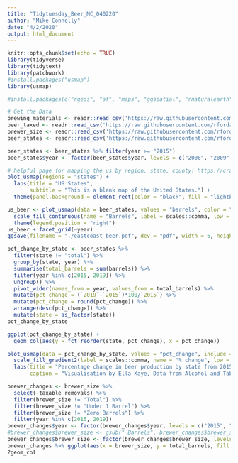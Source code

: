 ---
title: "Tidytuesday_Beer_MC_040220"
author: "Mike Connelly"
date: "4/2/2020"
output: html_document
---

```{r setup, include=FALSE}
knitr::opts_chunk$set(echo = TRUE)
library(tidyverse)
library(tidytext)
library(patchwork)
#install.packages("usmap")
library(usmap)
```
```{r}
#install.packages(c("rgeos", "sf", "maps", "ggspatial", "rnaturalearth"))
```
```{r}
# Get the Data
brewing_materials <- readr::read_csv('https://raw.githubusercontent.com/rfordatascience/tidytuesday/master/data/2020/2020-03-31/brewing_materials.csv')
beer_taxed <- readr::read_csv('https://raw.githubusercontent.com/rfordatascience/tidytuesday/master/data/2020/2020-03-31/beer_taxed.csv')
brewer_size <- readr::read_csv('https://raw.githubusercontent.com/rfordatascience/tidytuesday/master/data/2020/2020-03-31/brewer_size.csv')
beer_states <- readr::read_csv('https://raw.githubusercontent.com/rfordatascience/tidytuesday/master/data/2020/2020-03-31/beer_states.csv')
```

```{r}
beer_states <- beer_states %>% filter(year >= "2015")
beer_states$year <- factor(beer_states$year, levels = c("2008", "2009", "2010", "2011", "2012", "2013", "2014", "2015", "2016", "2017", "2018", "2019"))
```
```{r}
# helpful page for mapping the us by region, state, county! https://cran.r-project.org/web/packages/usmap/vignettes/mapping.html
plot_usmap(regions = "states") + 
  labs(title = "US States",
       subtitle = "This is a blank map of the United States.") + 
  theme(panel.background = element_rect(color = "black", fill = "lightblue"))
```
```{r}
us_beer <- plot_usmap(data = beer_states, values = "barrels", color = "black", include = c(.northeast_region, .south_atlantic)) + 
  scale_fill_continuous(name = "Barrels", label = scales::comma, low = "white", high = "dark green") + 
  theme(legend.position = "right")
us_beer + facet_grid(~year)
ggsave(filename = "./eastcoast_beer.pdf", dev = "pdf", width = 6, height = 4)
```

```{r explore-data}
pct_change_by_state <- beer_states %>%
  filter(state != "total") %>%
  group_by(state, year) %>%
  summarise(total_barrels = sum(barrels)) %>%
  filter(year %in% c(2015, 2019)) %>%
  ungroup() %>%
  pivot_wider(names_from = year, values_from = total_barrels) %>%
  mutate(pct_change = (`2019`-`2015`)*100/`2015`) %>%
  mutate(pct_change = round(pct_change)) %>%
  arrange(desc(pct_change)) %>%
  mutate(state = as_factor(state))
pct_change_by_state
```
```{r}
ggplot(pct_change_by_state) +
  geom_col(aes(y = fct_reorder(state, pct_change), x = pct_change))
```
```{r}
plot_usmap(data = pct_change_by_state, values = "pct_change", include = c(.northeast_region, .south_atlantic)) +
  scale_fill_gradient2(label = scales::comma, name = "% change", low = "white", high = "dark green", breaks = c(-50, 0, 200, 400, 600)) +
  labs(title = "Percentage change in beer production by state from 2015 to 2019",
       caption = "Visualisation by Ella Kaye, Data from Alcohol and Tabacoo Tax and Trade Bureau")
```
```{r}
brewer_changes <- brewer_size %>%
  select(-taxable_removals) %>%
  filter(brewer_size != "Total") %>%
  filter(brewer_size != "Under 1 Barrel") %>%
  filter(brewer_size != "Zero Barrels") %>%
  filter(year %in% c(2015, 2019))
brewer_changes$year <- factor(brewer_changes$year, levels = c("2015", "2019"))
#brewer_changes$brewer_size <- gsub(" Barrels", brewer_changes$brewer_size)
brewer_changes$brewer_size <- factor(brewer_changes$brewer_size, levels = c("1 to 1,000", "1,001 to 7,500", "7,501 to 15,000", "15,001 to 30,000", "30,001 to 60,000", "60,001 to 100,000", "100,001 to 500,000", "500,001 to 1,000,000", "1,000,001 to 1,999,999", "2,000,000 to 6,000,000", "6,000,001 and Over"))
brewer_changes %>% ggplot(aes(x = brewer_size, y = total_barrels, fill = year)) + geom_col(position = "dodge2") + scale_fill_manual(values = c("red", "blue")) + theme(axis.text.x = element_text(angle = 330))
?geom_col
```

